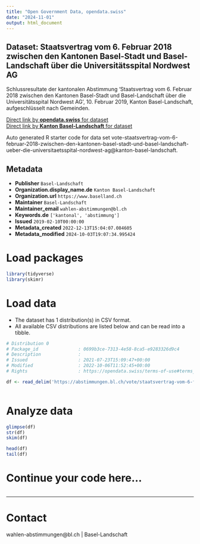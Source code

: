 ```yaml
---
title: "Open Government Data, opendata.swiss"
date: "2024-11-01"
output: html_document
---
```


## Dataset: Staatsvertrag vom 6. Februar 2018 zwischen den Kantonen Basel-Stadt und Basel-Landschaft über die Universitätsspital Nordwest AG

Schlussresultate der kantonalen Abstimmung 'Staatsvertrag vom 6. Februar 2018 zwischen den Kantonen Basel-Stadt und Basel-Landschaft über die Universitätsspital Nordwest AG	', 10. Februar 2019, Kanton Basel-Landschaft, aufgeschlüsselt nach Gemeinden.

[Direct link by **opendata.swiss** for dataset](https://opendata.swiss/de/dataset/staatsvertrag-vom-6-februar-2018-zwischen-den-kantonen-basel-stadt-und-basel-landschaft-uber-di)<br>
[Direct link by **Kanton Basel-Landschaft** for dataset](https://abstimmungen.bl.ch/vote/staatsvertrag-vom-6-februar-2018-zwischen-den-kantonen-basel-stadt-und-basel-landschaft-ueber-die-universitaetsspital-nordwest-ag/data)

Auto generated R starter code for data set vote-staatsvertrag-vom-6-februar-2018-zwischen-den-kantonen-basel-stadt-und-basel-landschaft-ueber-die-universitaetsspital-nordwest-ag@kanton-basel-landschaft.

## Metadata

- **Publisher** `Basel-Landschaft`
- **Organization.display_name.de** `Kanton Basel-Landschaft`
- **Organization.url** `https://www.baselland.ch`
- **Maintainer** `Basel-Landschaft`
- **Maintainer_email** `wahlen-abstimmungen@bl.ch`
- **Keywords.de** `['kantonal', 'abstimmung']`
- **Issued** `2019-02-10T00:00:00`
- **Metadata_created** `2022-12-13T15:04:07.084605`
- **Metadata_modified** `2024-10-03T19:07:34.995424`


# Load packages

```r

library(tidyverse)
library(skimr)

```

# Load data

-   The dataset has 1 distribution(s) in CSV format.
-   All available CSV distributions are listed below and can be read into a tibble.

```r

# Distribution 0
# Package_id               : 0699b3ce-7313-4e58-8ca5-e9283326d9c4
# Description              : 
# Issued                   : 2021-07-23T15:09:47+00:00
# Modified                 : 2022-10-06T11:52:45+00:00
# Rights                   : https://opendata.swiss/terms-of-use#terms_by

df <- read_delim('https://abstimmungen.bl.ch/vote/staatsvertrag-vom-6-februar-2018-zwischen-den-kantonen-basel-stadt-und-basel-landschaft-ueber-die-universitaetsspital-nordwest-ag/data-csv')



```

# Analyze data

```r

glimpse(df)
str(df)
skim(df)

head(df)
tail(df)

```

# Continue your code here...

```r

```

------------------------------------------------------------------------

# Contact

wahlen-abstimmungen@bl.ch | Basel-Landschaft
